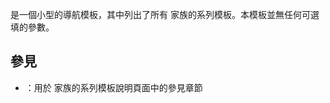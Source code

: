 <includeonly><!-- 在這裡加入模板的保護標識 --></includeonly><noinclude>{{Documentation subpage}}</noinclude>

'''{{tl|mbox templates}}''' 是一個小型的導航模板，其中列出了所有 {{tl|mbox}} 家族的系列模板。本模板並無任何可選填的參數。

== 參見 ==
* {{tl|mbox templates see also}}：用於 {{tl|mbox}} 家族的系列模板說明頁面中的參見章節

<includeonly>
<!-- 本行下加入模板的分類 -->
[[Category:模板页的模板|{{PAGENAME}}]]
</includeonly>